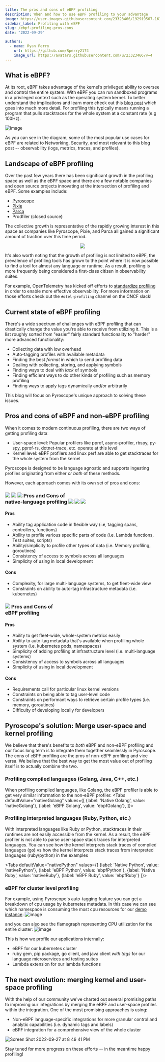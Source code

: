 ```yaml
---
title: The pros and cons of eBPF profiling
description: When and how to use eBPF profiling to your advantage
image: https://user-images.githubusercontent.com/23323466/192919567-161b3f4b-8998-4968-a399-ae9f9ca8d1b5.png
sidebar_label: Profiling with eBPF
slug: /ebpf-profiling-pros-cons
date: "2022-09-29"

authors:
  - name: Ryan Perry
    url: https://github.com/Rperry2174
    image_url: https://avatars.githubusercontent.com/u/23323466?v=4
---
```



<div className="row">
  <div className="col col--12">
    <Lottie animationData={circularAnimation} loop={true} />
  </div>
</div>

## What is eBPF?

At its root, eBPF takes advantage of the kernel’s privileged ability to oversee and control the entire system.
With eBPF you can run sandboxed programs in a privileged context such as the operating system kernel.
To better understand the implications and learn more check out this [blog post](https://ebpf.io/what-is-ebpf)
which goes into much more detail. For profiling this typically means running a program that pulls stacktraces
for the whole system at a constant rate (e.g 100Hz).

![image](https://user-images.githubusercontent.com/23323466/188525916-0e33c64a-9a7a-4fe2-84d6-91111c4d6f39.png)

As you can see in the diagram, some of the most popular use cases for eBPF are related to Networking, Security,
and most relevant to this blog post -- observability (logs, metrics, traces, and profiles).

## Landscape of eBPF profiling

Over the past few years there has been significant growth in the profiling space as well as the eBPF space and
there are a few notable companies and open source projects innovating at the intersection of profiling and eBPF. Some examples include:

- [Pyroscope](https://github.com/pyroscope-io/pyroscope)
- [Pixie](https://github.com/pixie-io/pixie)
- [Parca](https://github.com/parca-dev/parca)
- Prodfiler (closed source)

The collective growth is representative of the rapidly growing interest in this space as companies like Pyroscope, Pixie, and Parca all gained a significant amount of traction over this time period.

<div align="center">
  <img src="https://user-images.githubusercontent.com/23323466/192879029-f10378ca-1b88-4441-9cf4-ba24b6f62256.png" />
</div>

It's also worth noting that the growth of profiling is not limited to eBPF, the prevalence of profiling tools has grown
to the point where it is now possible to find a tool for almost any language or runtime. As a result, profiling
is more frequently being considered a first-class citizen in observability suites. 

For example, OpenTelemetry has kicked off
efforts to [standardize profiling](https://github.com/open-telemetry/oteps/blob/main/text/profiles/0212-profiling-vision.md)
in order to enable more effective observability. For more information on those efforts check out the `#otel-profiling` channel on the CNCF slack!

## Current state of eBPF profiling

There's a wide spectrum of challenges with eBPF profiling that can drastically change the value you're able to receive from utilizing it.
This is a list roughly sorted from "easier" fairly standard functionality to "harder" more advanced functionality:

- Collecting data with low overhead
- Auto-tagging profiles with available metadata
- Finding the best _format_ in which to send profiling data
- Dealing with collecting, storing, and applying symbols
- Finding ways to deal with _lack_ of symbols
- Finding efficient ways to do other kinds of profiling such as memory profiling
- Finding ways to apply tags dynamically and/or arbitrarily

This blog will focus on Pyroscope's unique approach to solving these issues.

## Pros and cons of eBPF and non-eBPF profiling

When it comes to modern continuous profiling, there are two ways of getting profiling data:

- User-space level: Popular profilers like pprof, async-profiler, rbspy, py-spy, pprof-rs, dotnet-trace, etc. operate at this level
- Kernel level: eBPF profilers and linux perf are able to get stacktraces for the whole system from the kernel

Pyroscope is designed to be language agnostic and supports ingesting profiles originating from either _or both_ of these methods.

However, each approach comes with its own set of pros and cons:
<div className="blog-pros-cons">
  <div className="row">
    <div className="col col--12">
      <h3>
        <img src="/img/logos/go_logo_100x100-01.png"/>
        <img src="/img/logos/java_logo_100x100-01.png"/>
        <img src="/img/logos/python_logo_100x100-01.png"/>
        <span>Pros and Cons of<br/>native-language profiling</span>
        <img src="/img/logos/dotnet_logo_100x100-01.png"/>
        <img src="/img/logos/ruby_logo_100x100-01.png"/>
        <img src="/img/logos/rust_logo_100x100-01.png"/>
      </h3>
    </div>
  </div>
  <div className="row">
    <div className="col col--6 pros">
      <h4>Pros</h4>
      <ul>
        <li>Ability tag application code in flexible way (i.e, tagging spans, controllers, functions)</li>
        <li>Ability to profile various specific parts of code (i.e. Lambda functions, Test suites, scripts)</li>
        <li>Ability/simplicity to profile other types of data (i.e. Memory profiling, goroutines)</li>
        <li>Consistency of access to symbols across all languages</li>
        <li>Simplicity of using in local development</li>
      </ul>
    </div>
    <div className="col col--6 cons">
      <h4>Cons</h4>
      <ul>
        <li>Complexity, for large multi-language systems, to get fleet-wide view</li>
        <li>Constraints on ability to auto-tag infrastructure metadata (i.e. kubernetes)</li>
      </ul>
    </div>
  </div>
</div>


<div className="blog-pros-cons">
  <div className="row">
    <div className="col col--12">
      <h3>
        <img src="/img/logos/ebpf_logo_100x100-01.png"/>
        <span>Pros and Cons of<br/>eBPF profiling</span>
        <img src="data:image/png;base64,iVBORw0KGgoAAAANSUhEUgAAAAEAAAABCAQAAAC1HAwCAAAAC0lEQVR42mNkYAAAAAYAAjCB0C8AAAAASUVORK5CYII"/>
      </h3>
    </div>
  </div>
  <div className="row">
    <div className="col col--6 pros">
      <h4>Pros</h4>
      <ul>
        <li>Ability to get fleet-wide, whole-system metrics easily</li>
        <li>Ability to auto-tag metadata that's available when profiling whole system (i.e. kubernetes pods, namespaces)</li>
        <li>Simplicity of adding profiling at infrastructure level (i.e. multi-language systems)</li>
        <li>Consistency of access to symbols across all languages</li>
        <li>Simplicity of using in local development</li>
      </ul>
    </div>
    <div className="col col--6 cons">
      <h4>Cons</h4>
      <ul>
        <li>Requirements call for particular linux kernel versions</li>
        <li>Constraints on being able to tag user-level code</li>
        <li>Constraints on performant ways to retrieve certain profile types (i.e. memory, goroutines)</li>
        <li>Difficulty of developing locally for developers</li>
      </ul>
    </div>
  </div>
</div>


## Pyroscope's solution: Merge user-space and kernel profiling

We believe that there's benefits to _both_ eBPF and non-eBPF profiling and our focus long term is to integrate them together seamlessly in Pyroscope.
The cons of eBPF profiling are the pros of non-eBPF profiling and vice versa. We believe that the best way to get the most value out of profiling
itself is to actually combine the two.


### Profiling compiled languages (Golang, Java, C++, etc.)
When profiling compiled languages, like Golang, the eBPF profiler is able to get very similar information to the non-eBPF profiler.
<Tabs
  defaultValue="nativeGolang"
  values={[
    {label: 'Native Golang', value: 'nativeGolang'},
    {label: 'eBPF Golang', value: 'ebpfGolang'},
  ]}>
  <TabItem value="nativeGolang">
    <Flamegraph profileData={GolangNative}></Flamegraph>
  </TabItem>
  <TabItem value="ebpfGolang">
    <Flamegraph profileData={GolangEbpf}></Flamegraph>
  </TabItem>
</Tabs>

### Profiling interpreted languages (Ruby, Python, etc.)
With interpreted languages like Ruby or Python, stacktraces in their runtimes are not easily accessible from the kernel. 
As a result, the eBPF profiler is not able to parse user-space stack traces for interpreted languages. You can see how
the kernel interprets stack traces of compiled languages (go) vs how the kernel interprets stack traces from interpreted languages (ruby/python)
in the examples

<Tabs
  defaultValue="nativePython"
  values={[
    {label: 'Native Python', value: 'nativePython'},
    {label: 'eBPF Python', value: 'ebpfPython'},
    {label: 'Native Ruby', value: 'nativeRuby'},
    {label: 'eBPF Ruby', value: 'ebpfRuby'}
  ]}>
  <TabItem value="nativePython">
    <Flamegraph profileData={PythonNative}></Flamegraph>
  </TabItem>
  <TabItem value="ebpfPython">
    <Flamegraph profileData={PythonEbpf}></Flamegraph>
  </TabItem>
  <TabItem value="nativeRuby">
    <Flamegraph profileData={RubyNative}></Flamegraph>
  </TabItem>
  <TabItem value="ebpfRuby">
    <Flamegraph profileData={RubyEbpf}></Flamegraph>
  </TabItem>

</Tabs>

### eBPF for cluster level profiling
For example, using Pyroscope's auto-tagging feature you can get a breakdown of cpu usage by kubernetes metadata. In this case we can see which namespace is consuming the most cpu resources for our [demo instance](https://demo.pyroscope.io/explore?query=rideshare-cluster-ebpf.cpu%7B%7D&groupBy=k8s_pod_namespace&groupByValue=All):
![image](https://user-images.githubusercontent.com/23323466/192881179-996930b2-5307-4803-ac9b-09e1bf0f97f2.png)

and you can also see the flamegraph representing CPU utilization for the entire cluster:
![image](https://user-images.githubusercontent.com/23323466/192880734-ab0a9503-cc7e-4c53-b677-6b2e8d0f690e.png)

This is how we profile our applications internally:
- eBPF for our kubernetes cluster
- ruby gem, pip package, go client, and java client _with tags_ for our language microservices and testing suites
- Lambda extension for our lambda functions

## The next evolution: merging kernel and user-space profiling
With the help of our community we've charted out several promising paths to improving our integrations by merging the eBPF
and user-space profiles within the integration.
One of the most promising approaches is using:
- Non-eBPF language-specific integrations for more granular control and analytic capabilities (i.e. dynamic tags and labels)
- eBPF integration for a comprehensive view of the whole cluster

![Screen Shot 2022-09-27 at 8 49 41 PM](https://user-images.githubusercontent.com/23323466/192882722-1aa34290-d119-4dec-84e7-f8a70feef0b4.png)

Stay tuned for more progress on these efforts -- in the meantime happy profiling!



